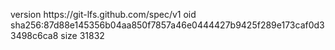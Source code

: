 version https://git-lfs.github.com/spec/v1
oid sha256:87d88e145356b04aa850f7857a46e0444427b9425f289e173caf0d33498c6ca8
size 31832
